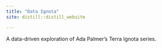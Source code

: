 ```yaml
---
title: "Data Ignota"
site: distill::distill_website

---
```


A data-driven exploration of Ada Palmer's Terra Ignota series.
